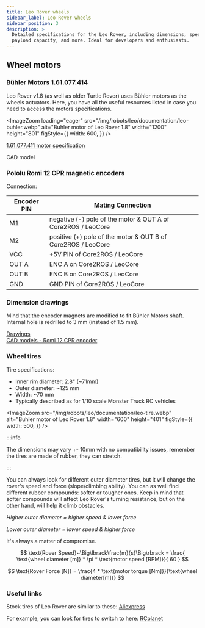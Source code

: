 ```yaml
---
title: Leo Rover wheels
sidebar_label: Leo Rover wheels
sidebar_position: 3
description: >
  Detailed specifications for the Leo Rover, including dimensions, speed,
  payload capacity, and more. Ideal for developers and enthusiasts.
---
```


## Wheel motors

### Bühler Motors 1.61.077.414

Leo Rover v1.8 (as well as older Turtle Rover) uses Bühler motors as the wheels
actuators. Here, you have all the useful resources listed in case you need to
access the motors specifications.

<ImageZoom
  loading="eager"
  src="/img/robots/leo/documentation/leo-buhler.webp"
  alt="Buhler motor of Leo Rover 1.8"
  width="1200"
  height="801"
  figStyle={{
    width: 600,
  }}
/>

[1.61.077.411 motor specification](http://www.mobot.pl/download/1_61_077_4xx_en.pdf)

CAD model

### Pololu Romi 12 CPR magnetic encoders

Connection:

| Encoder PIN | Mating Connection                                            |
| ----------- | ------------------------------------------------------------ |
| M1          | negative (-) pole of the motor & OUT A of Core2ROS / LeoCore |
| M2          | positive (+) pole of the motor & OUT B of Core2ROS / LeoCore |
| VCC         | +5V PIN of Core2ROS / LeoCore                                |
| OUT A       | ENC A on Core2ROS / LeoCore                                  |
| OUT B       | ENC B on Core2ROS / LeoCore                                  |
| GND         | GND PIN of Core2ROS / LeoCore                                |

### Dimension drawings

Mind that the encoder magnets are modified to fit Bühler Motors shaft. Internal
hole is redrilled to 3 mm (instead of 1.5 mm).

[Drawings](https://docs.google.com/viewerng/viewer?url=https://www.pololu.com/file/0J1210/romi-encoder-dimension-diagram.pdf)
\
[CAD models - Romi 12 CPR encoder](https://www.pololu.com/product/3542/resources)

### Wheel tires

Tire specifications:

- Inner rim diameter: 2.8" (~71mm)
- Outer diameter: ~125 mm
- Width: ~70 mm
- Typically described as for 1/10 scale Monster Truck RC vehicles

<ImageZoom
  src="/img/robots/leo/documentation/leo-tire.webp"
  alt="Buhler motor of Leo Rover 1.8"
  width="600"
  height="401"
  figStyle={{
    width: 500,
  }}
/>

:::info

The dimensions may vary +- 10mm with no compatibility issues, remember the tires
are made of rubber, they can stretch.

:::

You can always look for different outer diameter tires, but it will change the
rover's speed and force (slope/climbing ability). You can as well find different
rubber compounds: softer or tougher ones. Keep in mind that softer compounds
will affect Leo Rover's turning resistance, but on the other hand, will help it
climb obstacles.

_Higher outer diameter = higher speed & lower force_

_Lower outer diameter = lower speed & higher force_

It's always a matter of compromise.

$$
\text{Rover Speed}~\Big\lbrack\frac{m}{s}\Big\rbrack = \frac{ \text{wheel diameter [m]} * \pi * \text{motor speed [RPM]}}{ 60 }
$$

$$
\text{Rover Force [N]} = \frac{4 * \text{motor torque [Nm]}}{\text{wheel diameter[m]}}
$$

### Useful links

Stock tires of Leo Rover are similar to these:
[Aliexpress](https://www.aliexpress.com/i/32735892787.html)

For example, you can look for tires to switch to here:
[RCplanet](https://www.rcplanet.com/1-10-monster-truck-tires/)
